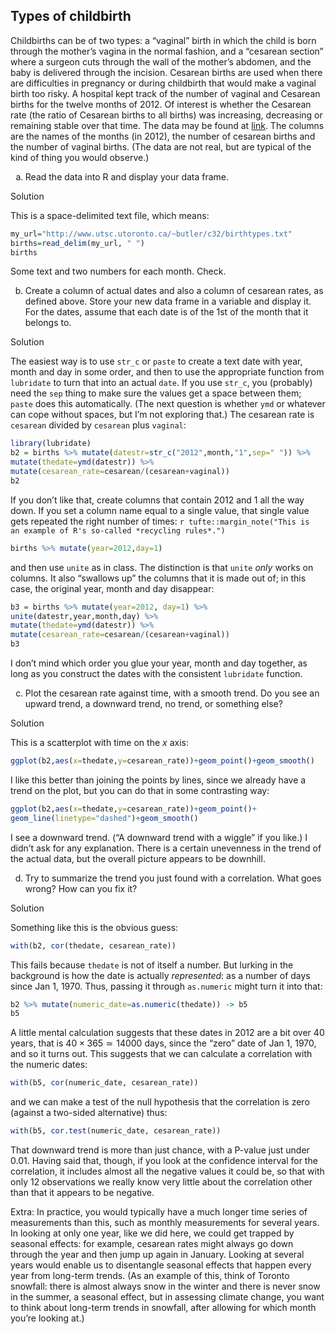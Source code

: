 ##  Types of childbirth


 Childbirths can be of two types: a
"vaginal" birth in which the child is born through the mother's
 vagina in the normal fashion, and a "cesarean section" where a
 surgeon cuts through the wall of the mother's abdomen, and the baby
 is delivered through the incision. Cesarean births are used when
 there are difficulties in pregnancy or during childbirth that would
 make a vaginal birth too risky.
A hospital kept track of the number of vaginal and Cesarean births
 for the twelve months of 2012. Of interest is whether the Cesarean
 rate (the ratio of Cesarean births to all births) was increasing,
 decreasing or remaining stable over that time.
The data may be found at
 [link](http://www.utsc.utoronto.ca/~butler/c32/birthtypes.txt). The
 columns are the names of the months (in 2012), the number of cesarean
 births and the number of vaginal births. (The data are not real, but
 are typical of the kind of thing you would observe.)


(a) Read the data into R and display your data frame.

Solution


This is a space-delimited text file, which means:

```r
my_url="http://www.utsc.utoronto.ca/~butler/c32/birthtypes.txt"
births=read_delim(my_url, " ")
births
```

 

Some text and two numbers for each month. Check.


(b) Create a column of actual dates and also a column of
cesarean rates, as defined above. Store your new data frame in a
variable and display it. For the dates, assume that each date is of
the 1st of the month that it belongs to.

Solution


The easiest way is to use `str_c` or `paste` to
create a text date with year, month and day in some order, and
then to use the appropriate function from `lubridate` to
turn that into an actual `date`. If you use
`str_c`, you (probably) need the `sep` thing to
make sure the values get a space between them; `paste`
does this automatically. (The next question is whether
`ymd` or whatever can cope without spaces, but I'm not
exploring that.)
The cesarean rate is `cesarean` divided by
`cesarean` plus `vaginal`:
```r
library(lubridate)
b2 = births %>% mutate(datestr=str_c("2012",month,"1",sep=" ")) %>%
mutate(thedate=ymd(datestr)) %>%
mutate(cesarean_rate=cesarean/(cesarean+vaginal))
b2
```

        

If you don't like that, create columns that contain 2012 and 1 all
the way down. If you set a column name equal to a single value, that
single value gets repeated the right number of times:
`r tufte::margin_note("This is  an example of R's so-called *recycling rules*.")`

```r
births %>% mutate(year=2012,day=1)
```

 

and then use `unite` as in class. The distinction is that
`unite` *only* works on columns. It also "swallows up"
the columns that it is made out of; in this case, the original year,
month and day disappear:

```r
b3 = births %>% mutate(year=2012, day=1) %>%
unite(datestr,year,month,day) %>%
mutate(thedate=ymd(datestr)) %>%
mutate(cesarean_rate=cesarean/(cesarean+vaginal))
b3
```

 

I don't mind which order you glue your year, month and day together,
as long as you construct the dates with the consistent
`lubridate` function. 



(c) Plot the cesarean rate against time, with a smooth
trend. Do you see an upward trend, a downward trend, no trend, or
something else?

Solution


This is a scatterplot with time on the $x$ axis:
```r
ggplot(b2,aes(x=thedate,y=cesarean_rate))+geom_point()+geom_smooth()
```

        

I like this better than joining the points by lines, since we already
have a trend on the plot, but you can do that in some contrasting way:

```r
ggplot(b2,aes(x=thedate,y=cesarean_rate))+geom_point()+
geom_line(linetype="dashed")+geom_smooth()
```

 
I see a downward trend. ("A downward trend with a wiggle" if you
like.) I didn't ask for any explanation. There is a certain unevenness
in the trend of the actual data, but the overall picture appears to be
downhill. 


(d) Try to summarize the trend you just found with a
correlation. What goes wrong? How can you fix it?

Solution


Something like this is the obvious guess:

```r
with(b2, cor(thedate, cesarean_rate))
```

 

This fails because `thedate` is not of itself a number. But
lurking in the background is how the date is actually
*represented*: as a number of days since Jan 1, 1970. Thus,
passing it through `as.numeric` might turn it into that:

```r
b2 %>% mutate(numeric_date=as.numeric(thedate)) -> b5
b5
```

 

A little mental calculation suggests that these dates in 2012 are a
bit over 40 years, that is $40 \times 365 \simeq 14000$ days, since
the "zero" date of Jan 1, 1970, and so it turns out. This suggests
that we can calculate a correlation with the numeric dates:

```r
with(b5, cor(numeric_date, cesarean_rate))
```

 

and we can make a test of the null hypothesis that the correlation is
zero (against a two-sided alternative) thus:

```r
with(b5, cor.test(numeric_date, cesarean_rate))
```

 

That downward trend is more than just chance, with a P-value just
under 0.01. Having said that, though, if you look at the confidence
interval for the correlation, it includes almost all the negative
values it could be, so that with only 12 observations we really know
very little about the correlation other than that it appears to be
negative. 

Extra: 
 In practice, you would typically have a much longer time series
 of measurements than this, such as monthly measurements for
 several years. In looking at only one year, like we did here,
 we could get trapped by seasonal effects: for example, cesarean
 rates might always go down through the year and then jump up
 again in January. Looking at several years would enable us to
 disentangle seasonal effects that happen every year from
 long-term trends. (As an example of this, think of Toronto
 snowfall: there is almost always snow in the winter and there
 is never snow in the summer, a seasonal effect, but in
 assessing climate change, you want to think about long-term
 trends in snowfall, after allowing for which month you're
 looking at.)
 


